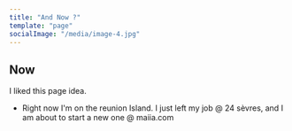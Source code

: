 ```yaml
---
title: "And Now ?"
template: "page"
socialImage: "/media/image-4.jpg"
---
```


## Now

I liked this page idea. 

- Right now I'm on the reunion Island. I just left my job @ 24 sèvres, and I am about to start a new one @ maiia.com
